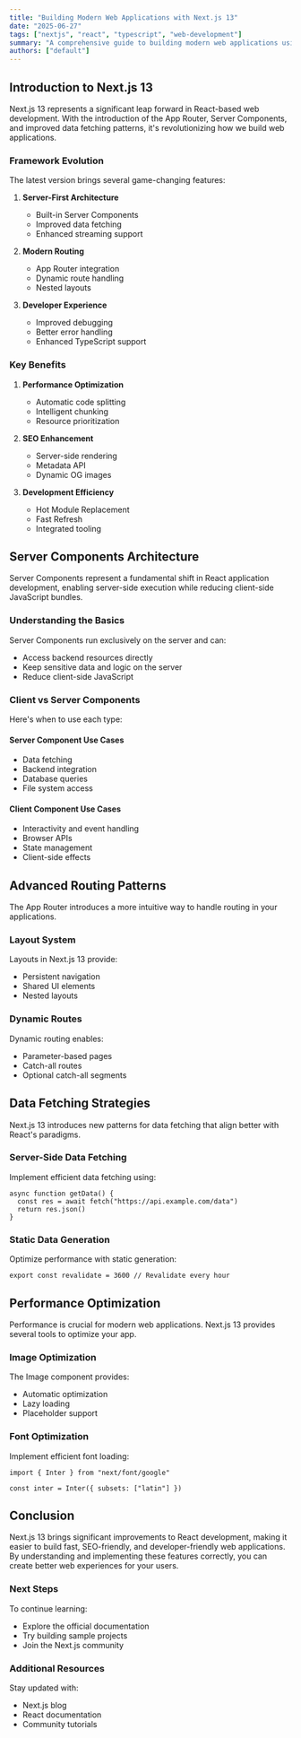 ```yaml
---
title: "Building Modern Web Applications with Next.js 13"
date: "2025-06-27"
tags: ["nextjs", "react", "typescript", "web-development"]
summary: "A comprehensive guide to building modern web applications using Next.js 13, exploring its new features, best practices, and advanced patterns."
authors: ["default"]
---
```


## Introduction to Next.js 13

Next.js 13 represents a significant leap forward in React-based web development. With the introduction of the App Router, Server Components, and improved data fetching patterns, it's revolutionizing how we build web applications.

### Framework Evolution

The latest version brings several game-changing features:

1. **Server-First Architecture**
   - Built-in Server Components
   - Improved data fetching
   - Enhanced streaming support

2. **Modern Routing**
   - App Router integration
   - Dynamic route handling
   - Nested layouts

3. **Developer Experience**
   - Improved debugging
   - Better error handling
   - Enhanced TypeScript support

### Key Benefits

1. **Performance Optimization**
   - Automatic code splitting
   - Intelligent chunking
   - Resource prioritization

2. **SEO Enhancement**
   - Server-side rendering
   - Metadata API
   - Dynamic OG images

3. **Development Efficiency**
   - Hot Module Replacement
   - Fast Refresh
   - Integrated tooling

## Server Components Architecture

Server Components represent a fundamental shift in React application development, enabling server-side execution while reducing client-side JavaScript bundles.

### Understanding the Basics

Server Components run exclusively on the server and can:

- Access backend resources directly
- Keep sensitive data and logic on the server
- Reduce client-side JavaScript

### Client vs Server Components

Here's when to use each type:

#### Server Component Use Cases

- Data fetching
- Backend integration
- Database queries
- File system access

#### Client Component Use Cases

- Interactivity and event handling
- Browser APIs
- State management
- Client-side effects

## Advanced Routing Patterns

The App Router introduces a more intuitive way to handle routing in your applications.

### Layout System

Layouts in Next.js 13 provide:

- Persistent navigation
- Shared UI elements
- Nested layouts

### Dynamic Routes

Dynamic routing enables:

- Parameter-based pages
- Catch-all routes
- Optional catch-all segments

## Data Fetching Strategies

Next.js 13 introduces new patterns for data fetching that align better with React's paradigms.

### Server-Side Data Fetching

Implement efficient data fetching using:

```tsx
async function getData() {
  const res = await fetch("https://api.example.com/data")
  return res.json()
}
```

### Static Data Generation

Optimize performance with static generation:

```tsx
export const revalidate = 3600 // Revalidate every hour
```

## Performance Optimization

Performance is crucial for modern web applications. Next.js 13 provides several tools to optimize your app.

### Image Optimization

The Image component provides:

- Automatic optimization
- Lazy loading
- Placeholder support

### Font Optimization

Implement efficient font loading:

```tsx
import { Inter } from "next/font/google"

const inter = Inter({ subsets: ["latin"] })
```

## Conclusion

Next.js 13 brings significant improvements to React development, making it easier to build fast, SEO-friendly, and developer-friendly web applications. By understanding and implementing these features correctly, you can create better web experiences for your users.

### Next Steps

To continue learning:

- Explore the official documentation
- Try building sample projects
- Join the Next.js community

### Additional Resources

Stay updated with:

- Next.js blog
- React documentation
- Community tutorials
